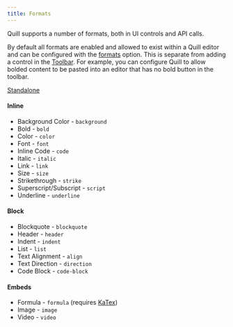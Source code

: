 ```yaml
---
title: Formats
---
```



Quill supports a number of formats, both in UI controls and API calls.

By default all formats are enabled and allowed to exist within a Quill editor and can be configured with the [formats](/docs/configuration/#formats) option. This is separate from adding a control in the [Toolbar](/docs/modules/toolbar/). For example, you can configure Quill to allow bolded content to be pasted into an editor that has no bold button in the toolbar.

<FullEditor />

<a className="standalone-link" href="/standalone/full/">
  Standalone
</a>

#### Inline

- Background Color - `background`
- Bold - `bold`
- Color - `color`
- Font - `font`
- Inline Code - `code`
- Italic - `italic`
- Link - `link`
- Size - `size`
- Strikethrough - `strike`
- Superscript/Subscript - `script`
- Underline - `underline`

#### Block

- Blockquote - `blockquote`
- Header - `header`
- Indent - `indent`
- List - `list`
- Text Alignment - `align`
- Text Direction - `direction`
- Code Block - `code-block`

#### Embeds

- Formula - `formula` (requires [KaTex](https://khan.github.io/KaTeX/))
- Image - `image`
- Video - `video`
